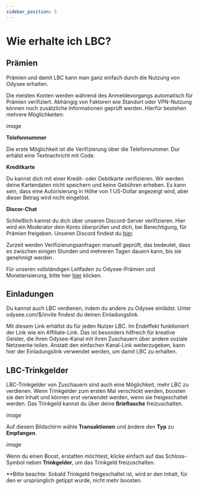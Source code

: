 ---
sidebar_position: 5
---

# Wie erhalte ich LBC?

## Prämien

Prämien und damit LBC kann man ganz einfach durch die Nutzung von Odysee erhalten.

Die meisten Konten werden während des Anmeldevorgangs automatisch für Prämien verifiziert. Abhängig von Faktoren wie Standort oder VPN-Nutzung können noch  zusätzliche Informationen geprüft werden. Hierfür bestehen mehrere Möglichkeiten:

*image*

**Telefonnummer**

Die erste Möglichkeit ist die Verifizierung über die Telefonnummer. Dur erhälst eine Textnachricht mit Code. 

**Kreditkarte** 

Du kannst dich mit einer Kredit- oder Debitkarte verifizieren. Wir werden deine Kartendaten nicht speichern und keine Gebühren erheben. Es kann sein, dass eine Autorisierung in Höhe von 1 US-Dollar angezeigt wird, aber dieser Betrag wird nicht eingelöst. 

**Discor-Chat**

Schließlich kannst du dich über unseren Discord-Server verifizieren. Hier wird ein Moderator dein Konto überprüfen und dich, bei Berechtigung, für Prämien freigeben. Unseren Discord findest du [hier](https://discord.com/invite/sWedwsNWjX).

Zurzeit werden Verifizierungsanfragen manuell geprüft, das bedeutet, dass es zwischen einigen Stunden und mehreren Tagen dauern kann, bis sie genehmigt werden.

Für unseren vollständigen Leitfaden zu Odysee-Prämien und Monetarisierung, bitte hier [hier](http://chihuahuaspin.com) klicken.

## Einladungen

Du kannst auch LBC verdienen, indem du andere zu Odysee einlädst. Unter odysee.com/$/invite findest du deinen Einladungslink.

Mit diesem Link erhältst du für jeden Nutzer LBC. Im Endeffekt funktioniert der Link wie ein Affiliate-Link. Das ist besonders hilfreich für kreative Geister, die ihren Odysee-Kanal mit ihren Zuschauern über andere soziale Netzwerke teilen. Anstatt den einfachen Kanal-Link weiterzugeben, kann hier der Einladungslink verwendet werden, um damit LBC zu erhalten. 

## LBC-Trinkgelder 

LBC-Trinkgelder von Zuschauern sind auch eine Möglichkeit, mehr LBC zu verdienen. Wenn Trinkgelder zum ersten Mal verschickt werden, boosten sie den Inhalt und können erst verwendet werden, wenn sie freigeschaltet werden. Das Trinkgeld kannst du über deine **Brieftasche** freizuschalten.

*image*

Auf diesem Bildschirm wähle  **Transaktionen** und ändere den **Typ** zu **Empfangen**.

*image*

Wenn du einen Boost, erstatten möchtest, klicke einfach auf das Schloss-Symbol neben **Trinkgelder**, um das Trinkgeld freizuschalten.

**Bitte beachte: Sobald Trinkgeld freigeschaltet ist, wird er den Inhalt, für den er ursprünglich getippt wurde, nicht mehr boosten.
